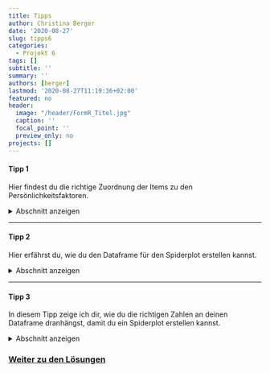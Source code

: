 ```yaml
---
title: Tipps
author: Christina Berger
date: '2020-08-27'
slug: tipps6
categories:
  - Projekt 6
tags: []
subtitle: ''
summary: ''
authors: [berger]
lastmod: '2020-08-27T11:19:36+02:00'
featured: no
header:
  image: "/header/FormR_Titel.jpg"
  caption: ''
  focal_point: ''
  preview_only: no
projects: []
---
```



#### Tipp 1

Hier findest du die richtige Zuordnung der Items zu den Persönlichkeitsfaktoren.

<details><summary>Abschnitt anzeigen</summary>

Die ersten acht Items gehören zu Neurotizismus. Die folgenden acht Items gehören zu Extraversion. Darauf folgen die acht Items zu Offenheit für neue Erfahrungen und danach acht Items zur Verträglichkeit. Die letzten acht Items sollen die Gewissenhaftigkeit messen.

</details>

*** 

#### Tipp 2

Hier erfährst du, wie du den Dataframe für den Spiderplot erstellen kannst.

<details><summary>Abschnitt anzeigen</summary>

Im ersten Schritt müssen wir eine Matrix mit allen Mittelwerten erstellen und diese transponieren, damit wir für jede Eigenschaft eine Spalte haben. Diesen Spalten können wir im Anschluss die korrekten Bezeichnungen, welche auch im Spiderplot stehen sollen zuweisen. Da wir für den Spiderplot eine Dataframe benötigen müssen wir die Matrix in ein Dataframe umwandeln. Im letzten Schritt musst du an den vorhandenen Dataframe die Zahlen 1 und 5 in jede Spalte dranhängen. Wenn du nicht weißt, wie du die Zahlen anhängen kannst, schau dir den nächsten Tipp an.


</details>

*** 

#### Tipp 3

In diesem Tipp zeige ich dir, wie du die richtigen Zahlen an deinen Dataframe dranhängst, damit du ein Spiderplot erstellen kannst.

<details><summary>Abschnitt anzeigen</summary>

Zunächst kannst du mit `rbind` an Datensätze neue Informationen hängen. Am einfachsten ist es mit dem Befehl `rep`, mit dem du die Zahl und die Anzahl der Spalten angibt. Danach sollte dein Dataframe 5 Spalten und 3 Zeilen haben, wobei in 2 dieser Zeilen über alle Spalten gleich sind. 

</details>


### [Weiter zu den Lösungen](/post/loesungen6/)
